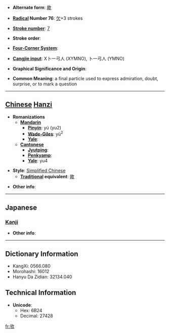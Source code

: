 * '''Alternate form''': [[歟]]

* '''[[Wiktionary:Chinese radical index| Radical]] Number 76''': [[Wiktionary:Chinese radical index 欠|欠]]+3 strokes

* '''[[Wiktionary:Chinese total strokes index|Stroke number]]''': [[Wiktionary:Chinese total strokes index 7|7]]

* '''Stroke order''': 

* '''[[Wiktionary:Chinese four corner index|Four-Corner System]]''': 

* '''[[Wiktionary:Chinese Cangjie index|Cangjie input]]''': X卜一弓人 (XYMNO), 卜一弓人 (YMNO)

* '''Graphical Significance and Origin''': 

* '''Common Meaning''': a final particle used to express admiration, doubt, surprise, or to mark a question

----

== [[Chinese]] [[Hanzi]] ==

* '''Romanizations'''
** '''[[Mandarin]]'''
*** '''[[Pinyin]]''': yú (yu2)
*** '''[[Wade-Giles]]''': yü<sup>2</sup>
*** '''[[Yale]]''': 
** '''[[Cantonese]]'''
*** '''[[Jyutping]]''':
*** '''[[Penkyamp]]''': 
*** '''[[Yale]]''': yu4

* '''Style''': [[Simplified Chinese]] 
** '''[[Traditional Chinese|Traditional]] equivalent''': [[歟]]

* '''Other info''': 

----

==Japanese==
===[[Kanji]]===
{{kanji|on readings=[[よ]] (yo)
|kun readings=[[か]] (ka)
}}

* '''Other info''':  

----

== Dictionary Information ==

* KangXi: 0566.080
* Morohashi: 16012
* Hanyu Da Zidian: 32134.040

== Technical Information ==

* '''Unicode''':
** Hex: 6B24
** Decimal: 27428

[[fr:欤]]